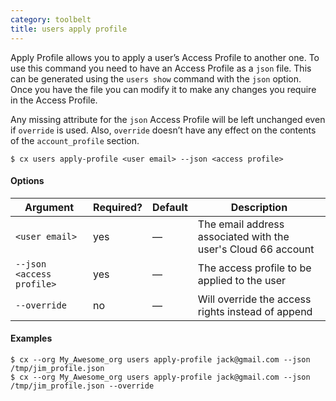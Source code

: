 ```yaml
---
category: toolbelt
title: users apply profile
---
```


Apply Profile allows you to apply a user’s Access Profile to another one. To use this command you need to have an Access Profile as a `json` file. This can be generated using the `users show` command with the `json` option. Once you have the file you can modify it to make any changes you require in the Access Profile.

Any missing attribute for the `json` Access Profile will be left unchanged even if `override` is used. Also, `override` doesn’t have any effect on the contents of the `account_profile` section.

```shell
$ cx users apply-profile <user email> --json <access profile>
```

#### Options

| Argument | Required? | Default | Description |
|  ---  |  ---  |  ---  |  ---  |
| `<user email>` | yes | — | The email address associated with the user's Cloud 66 account |
| `--json <access profile>` | yes | — | The access profile to be applied to the user |
| `--override` | no | — | Will override the access rights instead of append |

#### Examples

```shell
$ cx --org My_Awesome_org users apply-profile jack@gmail.com --json /tmp/jim_profile.json
$ cx --org My_Awesome_org users apply-profile jack@gmail.com --json /tmp/jim_profile.json --override
```
